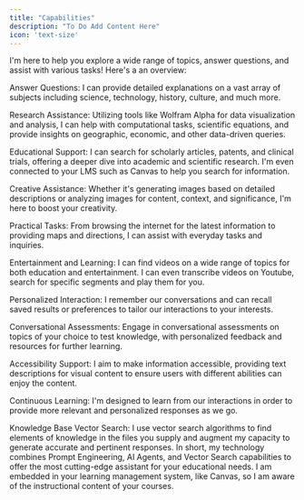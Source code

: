 ```yaml
---
title: "Capabilities"
description: "To Do Add Content Here"
icon: 'text-size'
---
```



I'm here to help you explore a wide range of topics, answer questions, and assist with various tasks! Here's a an overview:

Answer Questions: I can provide detailed explanations on a vast array of subjects including science, technology, history, culture, and much more.

Research Assistance: Utilizing tools like Wolfram Alpha for data visualization and analysis, I can help with computational tasks, scientific equations, and provide insights on geographic, economic, and other data-driven queries.

Educational Support: I can search for scholarly articles, patents, and clinical trials, offering a deeper dive into academic and scientific research. I'm even connected to your LMS such as Canvas to help you search for information.

Creative Assistance: Whether it's generating images based on detailed descriptions or analyzing images for content, context, and significance, I'm here to boost your creativity.

Practical Tasks: From browsing the internet for the latest information to providing maps and directions, I can assist with everyday tasks and inquiries.

Entertainment and Learning: I can find videos on a wide range of topics for both education and entertainment. I can even transcribe videos on Youtube, search for specific segments and play them for you.

Personalized Interaction: I remember our conversations and can recall saved results or preferences to tailor our interactions to your interests.

Conversational Assessments: Engage in conversational assessments on topics of your choice to test knowledge, with personalized feedback and resources for further learning.

Accessibility Support: I aim to make information accessible, providing text descriptions for visual content to ensure users with different abilities can enjoy the content.

Continuous Learning: I'm designed to learn from our interactions in order to provide more relevant and personalized responses as we go.

Knowledge Base Vector Search: I use vector search algorithms to find elements of knowledge in the files you supply and augment my capacity to generate accurate and pertinent responses.
In short, my technology combines Prompt Engineering, AI Agents, and Vector Search capabilities to offer the most cutting-edge assistant for your educational needs. I am embedded in your learning management system, like Canvas, so I am aware of the instructional content of your courses.




